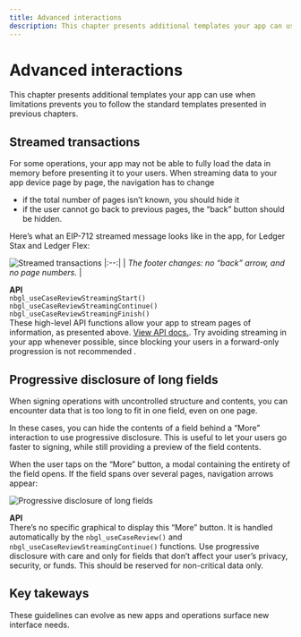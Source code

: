 ```yaml
---
title: Advanced interactions
description: This chapter presents additional templates your app can use when limitations prevents you to follow the standard templates presented in previous chapters.
---
```



# Advanced interactions

This chapter presents additional templates your app can use when limitations prevents you to follow the standard templates presented in previous chapters.

## Streamed transactions

For some operations, your app may not be able to fully load the data in memory before presenting it to your users. When streaming <Glossary word="transaction"></Glossary> data to your app device page by page, the navigation has to change
- if the total number of pages isn’t known, you should hide it
- if the user cannot go back to previous pages, the “back” button should be hidden.

Here’s what an EIP-712 streamed message looks like in the <Glossary word="Ethereum"></Glossary> app, for Ledger Stax and Ledger Flex:

![Streamed transactions](/device-app/stax-flex-streamed-transactions.png)
|:--:| 
| *The footer changes: no “back” arrow, and no page numbers.* |

<Callout emoji="💻">
	<b>API</b><br/>
  	<code>nbgl_useCaseReviewStreamingStart()</code><br/>
  	<code>nbgl_useCaseReviewStreamingContinue()</code><br/>
  	<code>nbgl_useCaseReviewStreamingFinish()</code><br/>
  	These high-level API functions allow your app to stream pages of information, as presented above. <a href="https://ledgerhq.github.io/ledger-secure-sdk/nbgl__use__case_8h.html#a42b9838f8e87318f142b4bfa11cd8e1a">View API docs.</a>.
</Callout>

<Callout type="warning" emoji="⚠️">
  Try avoiding <Glossary word="transaction"></Glossary> streaming in your app whenever possible, since blocking your users in a forward-only progression is not recommended <Glossary word="UX"></Glossary>.
</Callout>

## Progressive disclosure of long fields

When signing operations with uncontrolled structure and contents, you can encounter data that is too long to fit in one field, even on one page.

In these cases, you can hide the contents of a field behind a “More” interaction to use progressive disclosure. This is useful to let your users go faster to signing, while still providing a preview of the field contents.

When the user taps on the “More” button, a modal containing the entirety of the field opens. If the field spans over several pages, navigation arrows appear:

![Progressive disclosure of long fields](/device-app/stax-flex-long-fields.png)

<Callout emoji="💻">
	<b>API</b><br/>
	There’s no specific graphical <Glossary word="API"></Glossary> to display this “More” button. It is handled automatically by the <code>nbgl_useCaseReview()</code> and <code>nbgl_useCaseReviewStreamingContinue()</code> functions.
</Callout>

<Callout type="warning" emoji="⚠️">
  Use progressive disclosure with care and only for fields that don’t affect your user’s privacy, security, or funds. This should be reserved for non-critical data only. 
</Callout>


## Key takeways

<KeyTakeaway>
	These guidelines can evolve as new apps and operations surface new interface needs. 
</KeyTakeaway>

